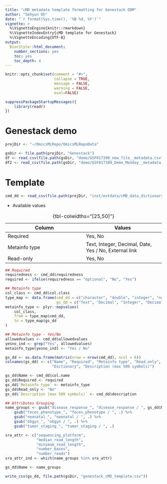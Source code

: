 ```yaml
---
title: "cMD metadata template formatting for Genestack ODM"
author: "Sehyun Oh"
date: "`r format(Sys.time(), '%B %d, %Y')`"
vignette: >
  %\VignetteEngine{knitr::rmarkdown}
  %\VignetteIndexEntry{cMD template for Genestack}
  %\VignetteEncoding{UTF-8}
output:
  BiocStyle::html_document:
    number_sections: yes
    toc: yes
    toc_depth: 4
---
```


```r
knitr::opts_chunk$set(comment = "#>", 
                      collapse = TRUE, 
                      message = FALSE, 
                      warning = FALSE, 
                      eval=FALSE)
```

```r
suppressPackageStartupMessages({
    library(readr)
})
```


# Genestack demo
```r
projDir <- "~/OmicsMLRepo/OmicsMLRepoData"
```

```r
gsDir <- file.path(projDir, "Genestack")
df <- read_csv(file.path(gsDir, "demo/GSF017390_new_file__metadata.csv"))
df2 <- read_csv(file.path(gsDir, "demo/GSF017389_Demo_Monday__metadata.csv"))
```

# Template
```r
cmd_dd <- read_csv(file.path(projDir, "inst/extdata/cMD_data_dictionary.csv"))
```

* Available values          

| Column  | Values  |
|--------|--------|
| Required | Yes, No |
| Metainfo type | Text, Integer, Decimal, Date, Yes / No, External link |
| Read-only | Yes, No |

: {tbl-colwidths="[25,50]"}

```r
## Required
requiredness <- cmd_dd$requiredness
required <- ifelse(requiredness == "optional", "No", "Yes")

## Metainfo type
col_class <- cmd_dd$col.class
type_map <- data.frame(cmd_dd = c("character", "double", "integer", "numeric"),
                       gs_dd = c("Text", "Decimal", "Integer", "Decimal"))
metainfo_type <- plyr::mapvalues(
    col_class,
    from = type_map$cmd_dd,
    to = type_map$gs_dd
)

## Metainfo type - Yes/No
allowedvalues <- cmd_dd$allowedvalues
yesno_ind <- grep("Yes", allowedvalues) 
metainfo_type[yesno_ind] <- "Yes / No"
```

```r
gs_dd <- as.data.frame(matrix(nrow = nrow(cmd_dd), ncol = 6))
colnames(gs_dd) <- c("Name", "Required", "Metainfo type", "Read_only", 
                     "Dictionary", "Description (max 500 symbols)")

gs_dd$Name <- cmd_dd$col.name
gs_dd$Required <- required
gs_dd$`Metainfo type` <- metainfo_type
gs_dd$Read_only <- "No"
gs_dd$`Description (max 500 symbols)` <- cmd_dd$description
```

```r
## Attributes Grouping
name_groups <- gsub("disease_response_", "disease_response / ", gs_dd$Name) %>%
    gsub("feces_phenotype_", "feces_phenotype / ", .) %>%
    gsub("neonatal_", "neonatal / ", .) %>%
    gsub("obgyn_", "obgyn / ", .) %>% 
    gsub("tumor_staging_", "tumor_staging / ", .)

sra_attr <- c("sequencing_platform", 
              "median_read_length",
              "minimum_read_length",
              "number_bases",
              "number_reads")
sra_attr_ind <- which(name_groups %in% sra_attr)

gs_dd$Name <- name_groups
```

```r
write_csv(gs_dd, file.path(gsDir, "genestack_cMD_template.csv"))
```


